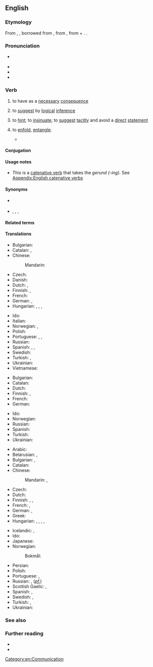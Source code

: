==English==

===Etymology===
From {{inh|en|enm|implien}}, {{m|enm|emplien}}, borrowed from {{der|en|fro|emplier}}, from {{der|en|la|implicare||to infold, involve}}, from {{m|la|in||in}} + {{m|la|plicare||to fold}}. {{doublet|en|employ|implicate}}.

===Pronunciation===
* {{a|GenAm|RP}} {{IPA|en|/ɪmˈplaɪ/}}
* {{audio|en|en-us-imply.ogg|Audio (US)}}
* {{rhymes|en|aɪ|s=2}}
* {{hyphenation|en|im|ply}}

===Verb===
{{en-verb}}

# {{lb|en|transitive|of a proposition}} to have as a [[necessary]] [[consequence]]
#: {{ux|en|The proposition that "all dogs are mammals" '''implies''' that my dog is a mammal.}}
# {{lb|en|transitive|of a person}} to [[suggest]] by [[logical]] [[inference]]
#: {{ux|en|When I state that your dog is brown, I am not '''implying''' that all dogs are brown.}}
# {{lb|en|transitive|of a person or proposition}} to [[hint]]; to [[insinuate]]; to [[suggest]] [[tacit]]ly and avoid a [[direct]] [[statement]]
#: {{ux|en|What do you mean "we need to be more careful with hygiene"? Are you '''implying''' that I don't [[wash]] my hands?}}
# {{lb|en|archaic}} to [[enfold]], [[entangle]].
#* {{RQ:Spenser Faerie Queene|1|4|passage=And in his bosome secretly there lay / An hatefull Snake, the which his taile vptyes / In many folds, and mortall sting '''implyes'''.}}

====Conjugation====
{{en-conj|old=1|pres_3sg=implies|pres_3sg_old=implieth|pres_2sg_old=impliest|past=implied}}

====Usage notes====
* This is a [[catenative verb]] that takes the ''gerund (-ing)''. See [[Appendix:English catenative verbs]]

====Synonyms====
* {{sense|to have as a necessary consequence}} {{l|en|entail}}
* {{sense|to suggest tacitly}} {{l|en|allude}}, {{l|en|hint}}, {{l|en|insinuate}}, {{l|en|suggest}}

====Related terms====
{{col4|en
|implicate
|implication
|implicative
|implicit
|implicitness
|implision
}}

====Translations====
{{trans-top|to have as a consequence}}
* Bulgarian: {{t+|bg|означавам}}
* Catalan: {{t+|ca|implicar}}, {{t+|ca|comportar}}
* Chinese:
*: Mandarin: {{t+|cmn|意味着|tr=yìwèizhe|sc=Hani}}
* Czech: {{t|cs|implikovat}}
* Danish: {{t|da|implicere}}
* Dutch: {{t+|nl|impliceren}}, {{t+|nl|inhouden}}
* Finnish: {{t+|fi|merkitä}}, {{t+|fi|seurata}}
* French: {{t+|fr|impliquer}}
* German: {{t+|de|implizieren}}, {{t|de|zur Folge haben}}
* Hungarian: {{t|hu|maga után von}}, {{t+|hu|magában foglal}}, {{t|hu|implikál}}, {{t|hu|[[következtetni]] [[enged]]}}
{{trans-mid}}
* Ido: {{t+|io|implikar}}
* Italian: {{t+|it|implicare}}
* Norwegian: {{t|no|implisere}}, {{t|no|medføre}}
* Polish: {{t|pl|pociągać (za sobą)}}
* Portuguese: {{t+|pt|implicar}}, {{t|pt|ter como consequência}}, {{t+|pt|acarretar}}
* Russian: {{t+|ru|предполага́ть|impf}}
* Spanish: {{t+|es|implicar}}, {{t+|es|acarrear}}, {{t+|es|conllevar}}
* Swedish: {{t+|sv|implicera}}
* Turkish: {{t+|tr|gerektirmek}}, {{t+|tr|işaret etmek}}
* Ukrainian: {{t|uk|припускати}}
* Vietnamese: {{t+|vi|bao hàm}}
{{trans-bottom}}

{{trans-top|to suggest by a logical inference}}
* Bulgarian: {{t+|bg|подразбирам}}
* Catalan: {{t+|ca|implicar}}
* Dutch: {{t+|nl|suggereren}}
* Finnish: {{t+|fi|tarkoittaa}}, {{t+|fi|väittää}}
* French: {{t+|fr|impliquer}}
* German: {{t+|de|implizieren}}
{{trans-mid}}
* Ido: {{t+|io|implikar}}
* Norwegian: {{t|no|implisere}}
* Russian: {{t+|ru|подразумева́ть|impf}}
* Spanish: {{t+|es|implicar}}
* Turkish: {{t+|tr|gerektirmek}}
* Ukrainian: {{t+|uk|мати на увазі}}
{{trans-bottom}}

{{trans-top|to express suggestively rather than as a direct statement}}
* Arabic: {{t|ar|اِنْطَوَى}}
* Belarusian: {{t|be|намякаць|impf}}, {{t|be|намякнуць|pf}}
* Bulgarian: {{t+|bg|загатвам}}, {{t+|bg|намеквам}}
* Catalan: {{t+|ca|insinuar}}
* Chinese:
*: Mandarin: {{t+|cmn|暗示|tr=ànshì|sc=Hani}}, {{t+|cmn|暗指|tr=ànzhǐ|sc=Hani}}
* Czech: {{t+|cs|naznačit}}
* Dutch: {{t+|nl|impliceren}}
* Finnish: {{t+|fi|vihjailla}}, {{t|fi|antaa ymmärtää}}, {{t+|fi|vihjata}}
* French: {{t+|fr|insinuer}}, {{t+|fr|sous-entendre}}
* German: {{t+|de|bedeuten}}, {{t+|de|implizieren}}
* Greek: {{t+|el|υπονοώ}}
* Hungarian: {{t+|hu|sugall}}, {{t+|hu|utal}}, {{t+|hu|céloz}}, {{t+|hu|sejtet}}, {{t|hu|[[akar|akar(ja)]] [[mondani]]}}
{{trans-mid}}
* Icelandic: {{t|is|gefa í skyn}}, {{t|is|benda til}}
* Ido: {{t+|io|implikar}}
* Japanese: {{t+|ja|ほのめかす|tr=honomekasu}}
* Norwegian: {{t|no|insinuere}}
*: Bokmål: {{t+|nb|antyde}}
* Persian: {{t|fa|به طور ضمنی اشاره کردن}}
* Polish: {{t+|pl|sugerować}}
* Portuguese: {{t|pt|dar a entender}}, {{t+|pt|insinuar}}
* Russian: {{t+|ru|намека́ть|impf}}, {{t+|ru|намекну́ть}} (''[[pf.]]'')
* Scottish Gaelic: {{t|gd|ciallaich}}, {{t|gd|seaghaich}}
* Spanish: {{t+|es|insinuar}}, {{t|es|dar a entender}}
* Swedish: {{t+|sv|antyda}}, {{t+|sv|insinuera}}
* Turkish: {{t+|tr|anlamına gelmek}}, {{t|tr|manasına gelmek}}
* Ukrainian: {{t|uk|натякати}}
{{trans-bottom}}

===See also===
{{col4|en
|connotation
|entail
}}

===Further reading===
* {{R:Webster 1913}}
* {{R:Century 1911}}

[[Category:en:Communication]]